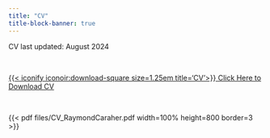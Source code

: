 ```yaml
---
title: "CV"
title-block-banner: true
---
```


CV last updated: August 2024

<br>

[{{< iconify iconoir:download-square size=1.25em title='CV'>}} Click Here to Download CV](files/CV_RaymondCaraher.pdf){.btn .btn-outline-primary .btn role="button" data-toggle="tooltip" title="Click Here to Download CV"}

<br>

{{< pdf files/CV_RaymondCaraher.pdf width=100% height=800 border=3 >}}